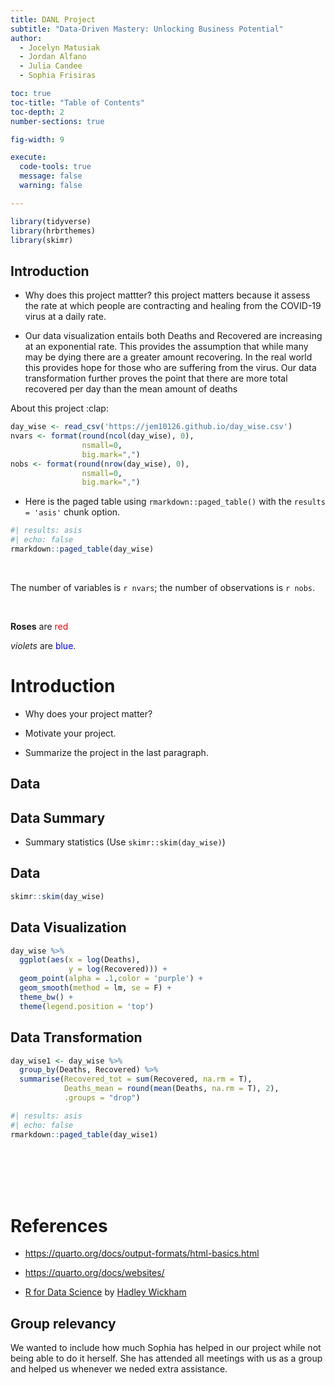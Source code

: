 ```yaml
---
title: DANL Project
subtitle: "Data-Driven Mastery: Unlocking Business Potential"
author: 
  - Jocelyn Matusiak
  - Jordan Alfano
  - Julia Candee
  - Sophia Frisiras

toc: true
toc-title: "Table of Contents"
toc-depth: 2
number-sections: true

fig-width: 9

execute:
  code-tools: true
  message: false
  warning: false

---
```


```r
library(tidyverse)
library(hrbrthemes)
library(skimr)
```



## Introduction
  - Why does this project mattter?
  this project matters because it assess the rate at which people are 
  contracting and healing from the COVID-19 virus at a daily rate.
  
  - Our data visualization entails both Deaths and Recovered 
  are increasing at an exponential rate. This provides the assumption 
  that while many may be dying there are a greater amount recovering. 
  In the real world this provides hope for those who are suffering from 
  the virus. Our data transformation further proves the point that there are 
  more total recovered per day than the mean amount of deaths
  
About this project :clap:

  
```r
day_wise <- read_csv('https://jem10126.github.io/day_wise.csv')
nvars <- format(round(ncol(day_wise), 0), 
                nsmall=0, 
                big.mark=",") 
nobs <- format(round(nrow(day_wise), 0), 
                nsmall=0, 
                big.mark=",")
```

- Here is the paged table using `rmarkdown::paged_table()` with the `results = 'asis'` chunk option.

```r
#| results: asis
#| echo: false
rmarkdown::paged_table(day_wise) 
```
<br>

The number of variables is `r nvars`; the number of observations is `r nobs`.

<br>

**Roses** are <span style="color: red;">red</span>

*violets* are <span style="color: blue;">blue</span>.

# Introduction

- Why does your project matter?

- Motivate your project.

- Summarize the project in the last paragraph.


## Data

## Data Summary

- Summary statistics (Use `skimr::skim(day_wise)`)


## Data
```r
skimr::skim(day_wise)
```
## Data Visualization

```r
day_wise %>% 
  ggplot(aes(x = log(Deaths), 
             y = log(Recovered))) +
  geom_point(alpha = .1,color = 'purple') +
  geom_smooth(method = lm, se = F) +
  theme_bw() +
  theme(legend.position = 'top')
```

## Data Transformation


```r
day_wise1 <- day_wise %>% 
  group_by(Deaths, Recovered) %>% 
  summarise(Recovered_tot = sum(Recovered, na.rm = T),
            Deaths_mean = round(mean(Deaths, na.rm = T), 2),
            .groups = "drop") 
```

```r
#| results: asis
#| echo: false
rmarkdown::paged_table(day_wise1) 
```


<br><br><br><br>

# References

- [https://quarto.org/docs/output-formats/html-basics.html](https://quarto.org/docs/output-formats/html-basics.html)

- [https://quarto.org/docs/websites/](https://quarto.org/docs/websites/)

- [R for Data Science](http://r4ds.hadley.nz) by [Hadley Wickham](https://hadley.nz)

## Group relevancy

We wanted to include how much Sophia has helped in our project 
while not being able to do it herself. She has attended all meetings 
with us as a group and helped us whenever we neded extra assistance.











